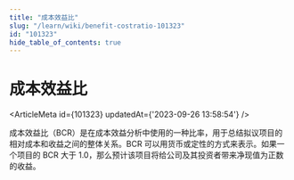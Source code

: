 ```yaml
---
title: "成本效益比"
slug: "/learn/wiki/benefit-costratio-101323"
id: "101323"
hide_table_of_contents: true
---
```



# 成本效益比

<ArticleMeta id={101323} updatedAt={'2023-09-26 13:58:54'} />
<div className='border-solid border-b border-t-0 my-4 border-[var(--ifm-color-gray-300)]' />

成本效益比（BCR）是在成本效益分析中使用的一种比率，用于总结拟议项目的相对成本和收益之间的整体关系。BCR 可以用货币或定性的方式来表示。如果一个项目的 BCR 大于 1.0，那么预计该项目将给公司及其投资者带来净现值为正数的收益。

